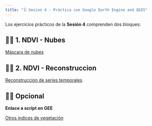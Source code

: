 ```yaml
---
title: "🗓️ Sesion 4 - Práctica con Google Earth Engine and QGIS"
---
```


Los ejercicios prácticos de la **Sesión 4** comprenden dos bloques:

::: {.callout-important collapse=true}

## 👨‍🏫 1. NDVI - Nubes

[Máscara de nubes](https://ials.github.io/GEE-RIO/08-NDVI-sin-nubes/index.html)

:::

::: {.callout-important collapse=true}

## 👨‍🏫 2. NDVI - Reconstruccion

[Reconstruccion de series temporales](https://ials.github.io/GEE-RIO/09-Suavizar-NDVI/index.html)

:::

::: {.callout-important collapse=true}

## 👨‍🏫 Opcional

**Enlace a script en GEE**

[Otros indices de vegetación](https://code.earthengine.google.com/85c1f1b9698e8b1dc43eb47ee04cbe3e?noload=true)

:::







